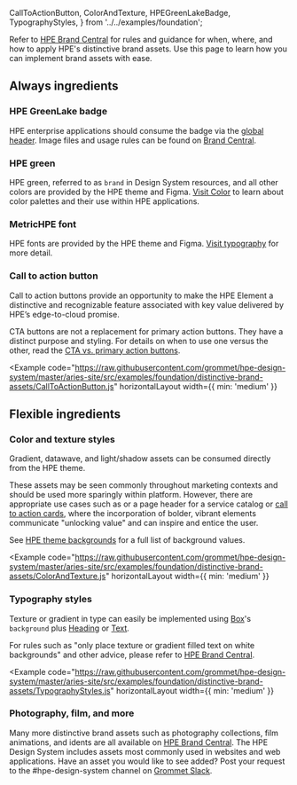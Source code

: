   CallToActionButton,
  ColorAndTexture,
  HPEGreenLakeBadge,
  TypographyStyles,
} from '../../examples/foundation';

Refer to [HPE Brand Central](https://brandcentral.hpe.com/brand-central/content/distinctive-brand-assets)
for rules and guidance for when, where, and how to apply HPE's distinctive
brand assets. Use this page to learn how you can implement brand assets with ease.

## Always ingredients

### HPE GreenLake badge

HPE enterprise applications should consume the badge via the [global header](/templates/global-header).
Image files and usage rules can be found on [Brand Central](https://brandcentral.hpe.com/brand-central/content/distinctive-brand-assets/always-ingredients#hpe-logo-and-hpe-greenlake-badge).

<Example caption="HPE GreenLake badge" plain>
  <HPEGreenLakeBadge />
</Example>

### HPE green

HPE green, referred to as `brand` <ColorSwatch background="brand" /> in Design System resources,
and all other colors are provided by the HPE theme and Figma. [Visit Color](/foundation/color) to
learn about color palettes and their use within HPE applications.

### MetricHPE font

HPE fonts are provided by the HPE theme and Figma. [Visit typography](/foundation/typography) for
more detail.

### Call to action button

Call to action buttons provide an opportunity to make the HPE Element a distinctive and
recognizable feature associated with key value delivered by HPE’s edge-to-cloud promise.

CTA buttons are not a replacement for primary action buttons. They have a distinct
purpose and styling. For details on when to use one versus the other, read the
[CTA vs. primary action buttons](/components/button#when-to-use-a-cta-button).

<Example
  code="https://raw.githubusercontent.com/grommet/hpe-design-system/master/aries-site/src/examples/foundation/distinctive-brand-assets/CallToActionButton.js"
  horizontalLayout
  width={{ min: 'medium' }}
>
  <CallToActionButton />
</Example>

## Flexible ingredients

### Color and texture styles

Gradient, datawave, and light/shadow assets can be consumed directly from the HPE theme.

These assets may be seen commonly throughout marketing contexts and should be used more
sparingly within platform. However, there are appropriate use cases such as or a page header
for a service catalog or [call to action cards](/components/card/call-to-action-card), where
the incorporation of bolder, vibrant elements communicate "unlocking value" and can inspire
and entice the user.

See [HPE theme backgrounds](https://github.com/grommet/grommet-theme-hpe/blob/master/src/js/themes/backgrounds.js)
for a full list of background values.

<Example
  code="https://raw.githubusercontent.com/grommet/hpe-design-system/master/aries-site/src/examples/foundation/distinctive-brand-assets/ColorAndTexture.js"
  horizontalLayout
  width={{ min: 'medium' }}
>
  <ColorAndTexture />
</Example>

### Typography styles

Texture or gradient in type can easily be implemented using [Box](/components/box)'s `background`
plus [Heading](/foundation/typography#heading) or [Text](/foundation/typography#text).

For rules such as "only place texture or gradient filled text on white backgrounds" and other
advice, please refer to [HPE Brand Central](https://brandcentral.hpe.com/brand-central/content/distinctive-brand-assets).

<Example
  code="https://raw.githubusercontent.com/grommet/hpe-design-system/master/aries-site/src/examples/foundation/distinctive-brand-assets/TypographyStyles.js"
  horizontalLayout
  width={{ min: 'medium' }}
>
  <TypographyStyles />
</Example>

### Photography, film, and more

Many more distinctive brand assets such as photography collections, film animations,
and idents are all available on [HPE Brand Central](https://brandcentral.hpe.com/brand-central/content/distinctive-brand-assets).
The HPE Design System includes assets most commonly used in websites and web applications.
Have an asset you would like to see added? Post your request to the #hpe-design-system
channel on [Grommet Slack](https://grommet.slack.com).
